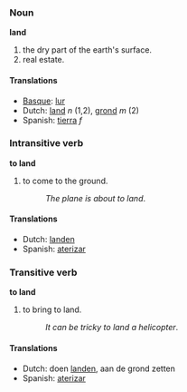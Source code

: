 ===Noun===
'''land'''

# the dry part of the earth's surface.
# real estate.

====Translations====
*[[Basque]]: [[lur]]
*Dutch: [[land]] ''n'' (1,2), [[grond]] ''m'' (2)
*Spanish: [[tierra]] ''f''

===Intransitive verb===
'''to land'''

# to come to the ground.
#:''The plane is about to land''.

====Translations====
*Dutch: [[landen]]
*Spanish: [[aterizar]]

===Transitive verb===
'''to land'''

# to bring to land.
#:''It can be tricky to land a helicopter''.

====Translations====
*Dutch: doen [[landen]], aan de grond zetten
*Spanish: [[aterizar]]
